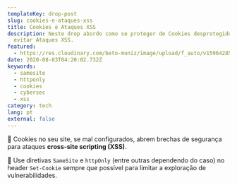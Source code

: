 ```yaml
---
templateKey: drop-post
slug: cookies-e-ataques-xss
title: Cookies e Ataques XSS
description: Neste drop abordo como se proteger de Cookies desprotegidos para
  evitar Ataques XSS.
featured:
  - https://res.cloudinary.com/beto-muniz/image/upload/f_auto/v1596428575/Social_sk5k1b.png
date: 2020-08-03T04:20:02.732Z
keywords:
  - samesite
  - httponly
  - cookies
  - cybersec
  - xss
category: tech
lang: pt
external: false
---
```


<Drop>

🍪 Cookies no seu site, se mal configurados, abrem brechas de segurança para ataques **cross-site scripting (XSS)**.

💬 Use diretivas `SameSite` e `httpOnly` (entre outras dependendo do caso) no header `Set-Cookie` sempre que possível para limitar a exploração de vulnerabilidades. 

</Drop>
